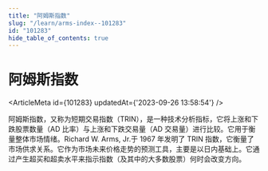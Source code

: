 ```yaml
---
title: "阿姆斯指数"
slug: "/learn/arms-index--101283"
id: "101283"
hide_table_of_contents: true
---
```



# 阿姆斯指数

<ArticleMeta id={101283} updatedAt={'2023-09-26 13:58:54'} />
<div className='border-solid border-b border-t-0 my-4 border-[var(--ifm-color-gray-300)]' />

阿姆斯指数，又称为短期交易指数（TRIN），是一种技术分析指标，它将上涨和下跌股票数量（AD 比率）与上涨和下跌交易量（AD 交易量）进行比较。它用于衡量整体市场情绪。Richard W. Arms, Jr.于 1967 年发明了 TRIN 指数，它衡量了市场供求关系。它作为市场未来价格走势的预测工具，主要是以日内基础上。它通过产生超买和超卖水平来指示指数（及其中的大多数股票）何时会改变方向。
